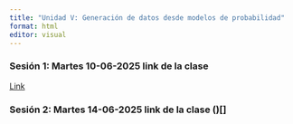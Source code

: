 ```yaml
---
title: "Unidad V: Generación de datos desde modelos de probabilidad"
format: html
editor: visual
---
```


### **Sesión 1: Martes 10-06-2025** link de la clase 
[Link](https://udla.zoom.us/rec/share/AtPTLFN3NtKA57kbeSTcp3OmeSXmJHILn3omhGdETNyU4zav0l1Hr9Sk67mZprYW.DSrXUdiAFGU6ExG7?startTime=1749596572000&pwd=pF8tPefiCY6usMcN75vhwT1oaLa0rCVy)

### **Sesión 2: Martes 14-06-2025** link de la clase ()[]

